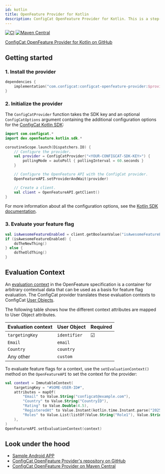 ```yaml
---
id: kotlin
title: OpenFeature Provider for Kotlin
description: ConfigCat OpenFeature Provider for Kotlin. This is a step-by-step guide on how to use ConfigCat with the OpenFeature Kotlin SDK.
---
```


[![CI](https://github.com/configcat/openfeature-kotlin/actions/workflows/ci.yml/badge.svg?branch=main)](https://github.com/configcat/openfeature-kotlin/actions/workflows/ci.yml)
[![Maven Central](https://img.shields.io/maven-central/v/com.configcat/configcat-openfeature-provider?label=maven%20central)](https://central.sonatype.com/artifact/com.configcat/configcat-openfeature-provider)

<a href="https://github.com/configcat/openfeature-kotlin" target="_blank">
  ConfigCat OpenFeature Provider for Kotlin on GitHub
</a>

## Getting started

### 1. Install the provider

```kotlin
dependencies {
    implementation("com.configcat:configcat-openfeature-provider:$providerVersion")
}
```

### 2. Initialize the provider

The `ConfigCatProvider` function takes the SDK key and an optional `ConfigCatOptions`
argument containing the additional configuration options for
the [ConfigCat Kotlin SDK](../../kotlin/#setting-up-the-configcat-client):

```kotlin
import com.configcat.*
import dev.openfeature.kotlin.sdk.*

coroutineScope.launch(Dispatchers.IO) {
    // Configure the provider.
    val provider = ConfigCatProvider("<YOUR-CONFIGCAT-SDK-KEY>") {
        pollingMode = autoPoll { pollingInterval = 60.seconds }
    }

    // Configure the OpenFeature API with the ConfigCat provider.
    OpenFeatureAPI.setProviderAndWait(provider)

    // Create a client.
    val client = OpenFeatureAPI.getClient()
}
```

For more information about all the configuration options, see the [Kotlin SDK documentation](../../kotlin/#setting-up-the-configcat-client).

### 3. Evaluate your feature flag

```kotlin
val isAwesomeFeatureEnabled = client.getBooleanValue("isAwesomeFeatureEnabled", false)
if (isAwesomeFeatureEnabled) {
    doTheNewThing()
} else {
    doTheOldThing()
}
```

## Evaluation Context

An <a href="https://openfeature.dev/docs/reference/concepts/evaluation-context" target="_blank">evaluation context</a> in the OpenFeature specification is a container for arbitrary contextual data that can be used as a basis for feature flag evaluation.
The ConfigCat provider translates these evaluation contexts to ConfigCat [User Objects](../../kotlin/#user-object).

The following table shows how the different context attributes are mapped to User Object attributes.

| Evaluation context | User Object  | Required |
| ------------------ | ------------ | -------- |
| `targetingKey`     | `identifier` | &#9745;  |
| `Email`            | `email`      |          |
| `Country`          | `country`    |          |
| Any other          | `custom`     |          |

To evaluate feature flags for a context, use the `setEvaluationContext()` method on the `OpenFeatureAPI` to set the context for the provider:

```kotlin
val context = ImmutableContext(
    targetingKey = "#SOME-USER-ID#",
    attributes = mapOf(
        "Email" to Value.String("configcat@example.com"),
        "Country" to Value.String("CountryID"),
        "Rating" to Value.Double(4.5),
        "RegisteredAt" to Value.Instant(kotlin.time.Instant.parse("2025-05-30T10:15:30.00Z")),
        "Roles" to Value.List(listOf(Value.String("Role1"), Value.String("Role2")))
    ),
)
OpenFeatureAPI.setEvaluationContext(context)
```

## Look under the hood

- <a href="https://github.com/configcat/openfeature-kotlin/tree/main/samples/android" target="_blank">Sample Android APP</a>
- <a href="https://github.com/configcat/openfeature-kotlin" target="_blank">ConfigCat OpenFeature Provider's repository on GitHub</a>
- <a href="https://central.sonatype.com/artifact/com.configcat/configcat-openfeature-provider" target="_blank">ConfigCat OpenFeature Provider on Maven Central</a>
